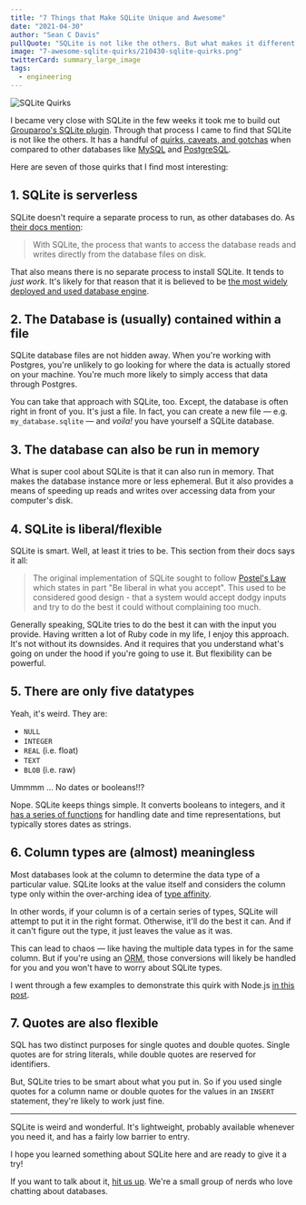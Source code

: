 ```yaml
---
title: "7 Things that Make SQLite Unique and Awesome"
date: "2021-04-30"
author: "Sean C Davis"
pullQuote: "SQLite is not like the others. But what makes it different also makes it a pretty cool database engine."
image: "7-awesome-sqlite-quirks/210430-sqlite-quirks.png"
twitterCard: summary_large_image
tags:
  - engineering
---
```


<Image
  alt="SQLite Quirks"
  src="7-awesome-sqlite-quirks/210430-sqlite-quirks.png"
  width={1650}
  height={866}
/>

I became very close with SQLite in the few weeks it took me to build out [Grouparoo's SQLite plugin](https://github.com/grouparoo/grouparoo/tree/1c42a9159395dc1b83073ac52a6d15c6828ae908/plugins/@grouparoo/sqlite). Through that process I came to find that SQLite is not like the others. It has a handful of [quirks, caveats, and gotchas](https://www.sqlite.org/quirks.html) when compared to other databases like [MySQL](https://www.mysql.com/) and [PostgreSQL](https://www.postgresql.org/).

Here are seven of those quirks that I find most interesting:

## 1. SQLite is serverless

SQLite doesn't require a separate process to run, as other databases do. As [their docs mention](https://www.sqlite.org/serverless.html):

> With SQLite, the process that wants to access the database reads and writes directly from the database files on disk.

That also means there is no separate process to install SQLite. It tends to _just work_. It's likely for that reason that it is believed to be [the most widely deployed and used database engine](https://www.sqlite.org/mostdeployed.html).

## 2. The Database is (usually) contained within a file

SQLite database files are not hidden away. When you're working with Postgres, you're unlikely to go looking for where the data is actually stored on your machine. You're much more likely to simply access that data through Postgres.

You can take that approach with SQLite, too. Except, the database is often right in front of you. It's just a file. In fact, you can create a new file — e.g. `my_database.sqlite` — and _voila!_ you have yourself a SQLite database.

## 3. The database can also be run in memory

What is super cool about SQLite is that it can also run in memory. That makes the database instance more or less ephemeral. But it also provides a means of speeding up reads and writes over accessing data from your computer's disk.

## 4. SQLite is liberal/flexible

SQLite is smart. Well, at least it tries to be. This section from their docs says it all:

> The original implementation of SQLite sought to follow [Postel's Law](https://en.wikipedia.org/wiki/Robustness_principle) which states in part "Be liberal in what you accept". This used to be considered good design - that a system would accept dodgy inputs and try to do the best it could without complaining too much.

Generally speaking, SQLite tries to do the best it can with the input you provide. Having written a lot of Ruby code in my life, I enjoy this approach. It's not without its downsides. And it requires that you understand what's going on under the hood if you're going to use it. But flexibility can be powerful.

## 5. There are only five datatypes

Yeah, it's weird. They are:

- `NULL`
- `INTEGER`
- `REAL` (i.e. float)
- `TEXT`
- `BLOB` (i.e. raw)

Ummmm ... No dates or booleans!!?

Nope. SQLite keeps things simple. It converts booleans to integers, and it [has a series of functions](https://www.sqlite.org/lang_datefunc.html) for handling date and time representations, but typically stores dates as strings.

## 6. Column types are (almost) meaningless

Most databases look at the column to determine the data type of a particular value. SQLite looks at the value itself and considers the column type only within the over-arching idea of [type affinity](https://www.sqlite.org/datatype3.html#type_affinity).

In other words, if your column is of a certain series of types, SQLite will attempt to put it in the right format. Otherwise, it'll do the best it can. And if it can't figure out the type, it just leaves the value as it was.

This can lead to chaos — like having the multiple data types in for the same column. But if you're using an [ORM](https://en.wikipedia.org/wiki/Object%E2%80%93relational_mapping), those conversions will likely be handled for you and you won't have to worry about SQLite types.

I went through a few examples to demonstrate this quirk with Node.js [in this post](/blog/understanding-types-sqlite-node).

## 7. Quotes are also flexible

SQL has two distinct purposes for single quotes and double quotes. Single quotes are for string literals, while double quotes are reserved for identifiers.

But, SQLite tries to be smart about what you put in. So if you used single quotes for a column name or double quotes for the values in an `INSERT` statement, they're likely to work just fine.

---

SQLite is weird and wonderful. It's lightweight, probably available whenever you need it, and has a fairly low barrier to entry.

I hope you learned something about SQLite here and are ready to give it a try!

If you want to talk about it, [hit us up](/chat). We're a small group of nerds who love chatting about databases.
